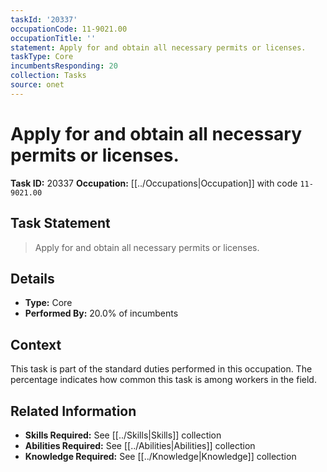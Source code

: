 ```yaml
---
taskId: '20337'
occupationCode: 11-9021.00
occupationTitle: ''
statement: Apply for and obtain all necessary permits or licenses.
taskType: Core
incumbentsResponding: 20
collection: Tasks
source: onet
---
```

# Apply for and obtain all necessary permits or licenses.

**Task ID:** 20337
**Occupation:** [[../Occupations|Occupation]] with code `11-9021.00`

## Task Statement

> Apply for and obtain all necessary permits or licenses.

## Details

- **Type:** Core
- **Performed By:** 20.0% of incumbents

## Context

This task is part of the standard duties performed in this occupation. The percentage indicates how common this task is among workers in the field.

## Related Information

- **Skills Required:** See [[../Skills|Skills]] collection
- **Abilities Required:** See [[../Abilities|Abilities]] collection
- **Knowledge Required:** See [[../Knowledge|Knowledge]] collection
